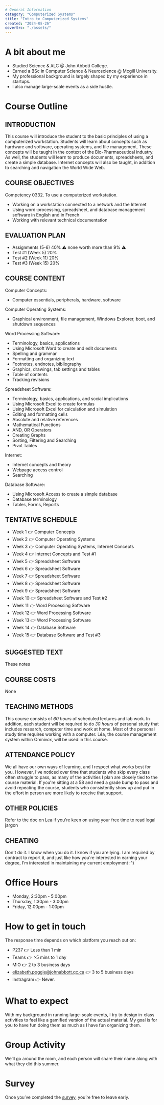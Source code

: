 ```yaml
---
# General Information
category: "Computerized Systems"
title: "Intro to Computerized Systems"
created: "2024-08-26"
coverSrc: "./assets/"
---
```


# A bit about me

- Studied Science & ALC @ John Abbott College.
- Earned a BSc in Computer Science & Neuroscience @ Mcgill University.
- My professional background is largely shaped by my experience in startups.
- I also manage large-scale events as a side hustle.

# Course Outline

## INTRODUCTION

This course will introduce the student to the basic principles of using a computerized workstation. Students will learn about concepts such as hardware and software, operating systems, and file management. These concepts will be taught in the context of the Bio-Pharmaceutical industry. As well, the students will learn to produce documents, spreadsheets, and create a simple database. Internet concepts will also be taught, in addition to searching and navigation the World Wide Web.

## COURSE OBJECTIVES

Competency 0332. To use a computerized workstation.

- Working on a workstation connected to a network and the Internet
- Using word-processing, spreadsheet, and database management software in English and in French
- Working with relevant technical documentation

## EVALUATION PLAN

- Assignments (5-6) 40% ⚠️ none worth more than 9% ⚠️
- Test #1 (Week 5) 20%
- Test #2 (Week 11) 20%
- Test #3 (Week 15) 20%

## COURSE CONTENT

Computer Concepts:

- Computer essentials, peripherals, hardware, software

Computer Operating Systems:

- Graphical environment, file management, Windows Explorer, boot, and shutdown sequences

Word Processing Software:

- Terminology, basics, applications
- Using Microsoft Word to create and edit documents
- Spelling and grammar
- Formatting and organizing text
- Footnotes, endnotes, bibliography
- Graphics, drawings, tab settings and tables
- Table of contents
- Tracking revisions

Spreadsheet Software:

- Terminology, basics, applications, and social implications
- Using Microsoft Excel to create formulas
- Using Microsoft Excel for calculation and simulation
- Editing and formatting cells
- Absolute and relative references
- Mathematical Functions
- AND, OR Operators
- Creating Graphs
- Sorting, Filtering and Searching
- Pivot Tables

Internet:

- Internet concepts and theory
- Webpage access control
- Searching

Database Software:

- Using Microsoft Access to create a simple database
- Database terminology
- Tables, Forms, Reports

## TENTATIVE SCHEDULE

- Week 1 👉 Computer Concepts
- Week 2 👉 Computer Operating Systems
- Week 3 👉 Computer Operating Systems, Internet Concepts
- Week 4 👉 Internet Concepts and Test #1
- Week 5 👉 Spreadsheet Software
- Week 6 👉 Spreadsheet Software
- Week 7 👉 Spreadsheet Software
- Week 8 👉 Spreadsheet Software
- Week 9 👉 Spreadsheet Software
- Week 10 👉 Spreadsheet Software and Test #2
- Week 11 👉 Word Processing Software
- Week 12 👉 Word Processing Software
- Week 13 👉 Word Processing Software
- Week 14 👉 Database Software
- Week 15 👉 Database Software and Test #3

## SUGGESTED TEXT

These notes

## COURSE COSTS

None

## TEACHING METHODS

This course consists of _60 hours_ of scheduled lectures and lab work. In addition, each student will be required to do _30 hours_ of personal study that includes research, computer time and work at home. Most of the personal study time requires working with a computer. Léa, the course management system within Omnivox, will be used in this course.

## ATTENDANCE POLICY

We all have our own ways of learning, and I respect what works best for you. However, I've noticed over time that students who skip every class often struggle to pass, as many of the activities I plan are closely tied to the course material. If you're sitting at a 58 and need a grade bump to pass and avoid repeating the course, students who consistently show up and put in the effort in person are more likely to receive that support.

## OTHER POLICIES

Refer to the doc on Lea if you're keen on using your free time to read legal jargon

## CHEATING

Don't do it. I know when you do it. I know if you are lying. I am required by contract to report it, and just like how you're interested in earning your degree, I'm interested in maintaining my current employment :^)

# Office Hours

- Monday, 2:30pm - 5:00pm
- Thursday, 1:30pm - 3:00pm
- Friday, 12:00pm - 1:00pm

# How to get in touch

The response time depends on which platform you reach out on:

- P237 👉 Less than 1 min
- Teams 👉 >5 mins to 1 day
- MIO 👉 2 to 3 business days
- elizabeth.poggie@johnabbott.qc.ca 👉 3 to 5 business days
- Instragram 👉 Never.

# What to expect

With my background in running large-scale events, I try to design in-class activities to feel like a gamified version of the actual material. My goal is for you to have fun doing them as much as I have fun organizing them.

# Group Activity

We’ll go around the room, and each person will share their name along with what they did this summer.

# Survey

Once you’ve completed the [survey](https://forms.gle/fVMwmzA4zTmincev9), you’re free to leave early.
